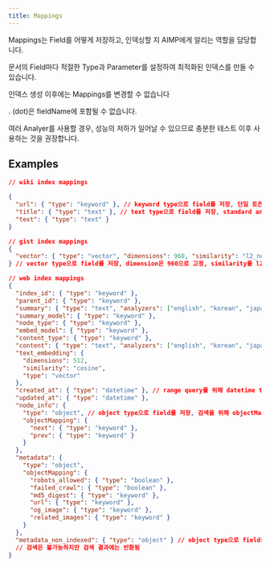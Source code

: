 ```yaml
---
title: Mappings
---
```


Mappings는 Field를 어떻게 저장하고, 인덱싱할 지 AIMP에게 알리는 역할을 담당합니다.

문서의 Field마다 적절한 Type과 Parameter를 설정하여 최적화된 인덱스를 만들 수 있습니다.

인덱스 생성 이후에는 Mappings를 변경할 수 없습니다

<Warning>

. (dot)은 fieldName에 포함될 수 없습니다.

여러 Analyer를 사용할 경우, 성능의 저하가 일어날 수 있으므로 충분한 테스트 이후 사용하는 것을 권장합니다.

</Warning>

## Examples

```json
// wiki index mappings

{
  "url": { "type": "keyword" }, // keyword type으로 field를 저장, 단일 토큰으로 인덱싱을 수행
  "title": { "type": "text" }, // text type으로 field를 저장, standard analyzer를 통해 토크나이징 후 인덱싱 수행
  "text": { "type": "text" }
}
```

```json
// gist index mappings
{
  "vector": { "type": "vector", "dimensions": 960, "similarity": "l2_norm" }
} // vector type으로 field를 저장, dimension은 960으로 고정, similarity를 l2_norm으로 설정하여 인덱싱 수행
```

```json
// web index mappings
{
  "index_id": { "type": "keyword" },
  "parent_id": { "type": "keyword" },
  "summary": { "type": "text", "analyzers": ["english", "korean", "japanese"] }, // 3개의 analyzer를 설정하여 토크나이징 진행
  "summary_model": { "type": "keyword" },
  "node_type": { "type": "keyword" },
  "embed_model": { "type": "keyword" },
  "content_type": { "type": "keyword" },
  "content": { "type": "text", "analyzers": ["english", "korean", "japanese"] },
  "text_embedding": {
    "dimensions": 512,
    "similarity": "cosine",
    "type": "vector"
  },
  "created_at": { "type": "datetime" }, // range query를 위해 datetime type을 사용하여 field를 저장
  "updated_at": { "type": "datetime" },
  "node_info": {
    "type": "object", // object type으로 field를 저장, 검색을 위해 objectMapping을 추가
    "objectMapping": {
      "next": { "type": "keyword" },
      "prev": { "type": "keyword" }
    }
  },
  "metadata": {
    "type": "object",
    "objectMapping": {
      "robots_allowed": { "type": "boolean" },
      "failed_crawl": { "type": "boolean" },
      "md5_digest": { "type": "keyword" },
      "url": { "type": "keyword" },
      "og_image": { "type": "keyword" },
      "related_images": { "type": "keyword" }
    }
  },
  "metadata_non_indexed": { "type": "object" } // object type으로 field를 저장, 해당 필드를 검색할 필요는 없기에 objectMapping은 추가하지 않음
  // 검색은 불가능하지만 검색 결과에는 반환됨
}
```
